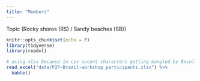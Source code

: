 ```yaml
---
title: "Members"
---
```


Topic (Rocky shores (RS) / Sandy beaches (SB))

```r
knitr::opts_chunk$set(echo = F)
library(tidyverse)
library(readxl)
```

```r
# using xlsx because in csv accent characters getting mangled by Excel
read_excel("data/P2P-Brazil-workshop_participants.xlsx") %>%
  kable()
```


